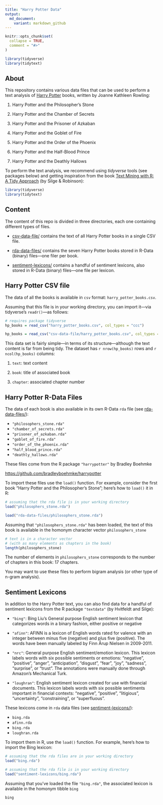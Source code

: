 ```yaml
---
title: "Harry Potter Data"
output: 
  md_document:
    variant: markdown_github
---
```


<!-- README.md is generated from README.Rmd. Please edit that file -->

```r
knitr::opts_chunk$set(
  collapse = TRUE,
  comment = "#>"
)

library(tidyverse)
library(tidytext)
```



## About

This repository contains various data files that can be used to perform a
text analysis of [Harry Potter](https://en.wikipedia.org/wiki/Harry_Potter)
books, written by Joanne Kathleen Rowling:

1) Harry Potter and the Philosopher's Stone

2) Harry Potter and the Chamber of Secrets

3) Harry Potter and the Prisoner of Azkaban

4) Harry Potter and the Goblet of Fire

5) Harry Potter and the Order of the Phoenix

6) Harry Potter and the Half-Blood Prince

7) Harry Potter and the Deathly Hallows


To perform the text analysis, we recommend using _tidyverse_ tools (see
packages below) and getting inspiration from the book 
[Text Mining with R: A Tidy Approach](https://www.tidytextmining.com/index.html)
(by Silge & Robinson):

```r
library(tidyverse)
library(tidytext)
```


## Content

The content of this repo is divided in three directories, each one containing
different types of files.

- [csv-data-file/](csv-data-file) contains the text of all Harry Potter books
in a single CSV file.

- [rda-data-files/](rda-data-files) contains the seven Harry Potter books 
stored in R-Data (binary) files---one filer per book.

- [sentiment-lexicons/](sentiment-lexicons) contains a handful of sentiment 
lexicons, also stored in R-Data (binary) files---one file per lexicon.



## Harry Potter CSV file

The data of all the books is available in `csv` format: 
`harry_potter_books.csv`.

Assuming that this file is in your working directory, you can import it---via
tidyverse's `readr()`---as follows:

```r
# requires package tidyverse
hp_books = read_csv("harry_potter_books.csv", col_types = "ccc")
```

```r
hp_books = read_csv("csv-data-file/harry_potter_books.csv", col_types = "ccc")
```

This data set is fairly simple---in terms of its structure---although the 
text content is far from being tidy. The dataset has `r nrow(hp_books)` rows 
and `r ncol(hp_books)` columns: 

1) `text`: text content

2) `book`: title of associated book

3) `chapter`: associated chapter number



## Harry Potter R-Data Files

The data of each book is also available in its own R-Data `rda` file
(see [rda-data-files/](rda-data-files)):

- `"philosophers_stone.rda"`
- `"chamber_of_secrets.rda"`
- `"prisoner_of_azkaban.rda"`
- `"goblet_of_fire.rda"`
- `"order_of_the_phoenix.rda"`
- `"half_blood_prince.rda"`
- `"deathly_hallows.rda"`

These files come from the R package `"harrypotter"` by Bradley Boehmke

[https://github.com/bradleyboehmke/harrypotter](https://github.com/bradleyboehmke/harrypotter)

To import these files use the `load()` function. For example, consider the
first book "Harry Potter and the Philosopher's Stone"; here's how to `load()` 
it in R:

```r
# assuming that the rda file is in your working directory
load("philosophers_stone.rda")
```

```r
load("rda-data-files/philosophers_stone.rda")
```

Assuming that `"philosophers_stone.rda"` has been loaded, the text of this 
book is available in the homonym character vector `philosophers_stone`

```r
# text is in a character vector
# (with as many elements as chapters in the book)
length(philosophers_stone)
```

The number of elements in `philosophers_stone` corresponds
to the number of chapters in this book: 17 chapters.

You may want to use these files to perform bigram analysis (or other type of
n-gram analysis).



## Sentiment Lexicons

In addition to the Harry Potter text, you can also find data for a handful of 
sentiment lexicons from the R package `"textdata"` (by Hvitfeldt and Silge):

- `"bing"`: Bing Liu's General purpose English sentiment lexicon that 
categorizes words in a binary fashion, either positive or negative

- `"afinn"`: AFINN is a lexicon of English words rated for valence with an
integer between minus five (negative) and plus five (positive). The words have 
been manually labeled by Finn Årup Nielsen in 2009-2011.

- `"nrc"`: General purpose English sentiment/emotion lexicon. This lexicon 
labels words with six possible sentiments or emotions: "negative", "positive",
"anger", "anticipation", "disgust", "fear", "joy", "sadness", "surprise", or
"trust". The annotations were manually done through Amazon's Mechanical Turk.

- `"loughran"`: English sentiment lexicon created for use with financial
documents. This lexicon labels words with six possible sentiments important in
financial contexts: "negative", "positive", "litigious", "uncertainty",
"constraining", or "superfluous".


These lexicons come in `rda` data files (see
[sentiment-lexicons/](sentiment-lexicons)):

- `bing.rda`
- `afinn.rda`
- `bing.rda`
- `loughran.rda`

To import them in R, use the `load()` function. For example, here's how to
import the Bing lexicon:

```r
# assuming that the rda files are in your working directory
load("bing.rda")
```

```r
# assuming that the rda file is in your working directory
load("sentiment-lexicons/bing.rda")
```

Assuming that you've loaded the file `"bing.rda"`, the associated lexicon is 
available in the homonym tibble `bing`

```r
bing
```

